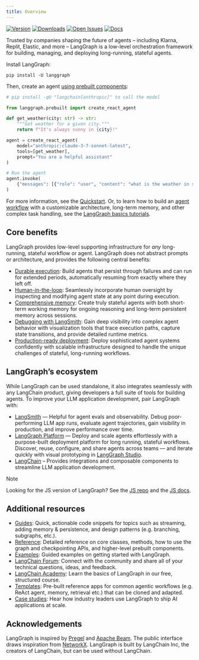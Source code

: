 ```yaml
---
title: Overview
---
```


[![Version](https://img.shields.io/pypi/v/langgraph.svg)](https://pypi.org/project/langgraph/)
[![Downloads](https://static.pepy.tech/badge/langgraph/month)](https://pepy.tech/project/langgraph)
[![Open Issues](https://img.shields.io/github/issues-raw/langchain-ai/langgraph)](https://github.com/langchain-ai/langgraph/issues)
[![Docs](https://img.shields.io/badge/docs-latest-blue)](https://langchain-ai.github.io/langgraph/)

Trusted by companies shaping the future of agents – including Klarna, Replit, Elastic, and more – LangGraph is a low-level orchestration framework for building, managing, and deploying long-running, stateful agents.

Install LangGraph:

```
pip install -U langgraph
```

Then, create an agent [using prebuilt components](https://langchain-ai.github.io/langgraph/agents/agents/):

```python
# pip install -qU "langchain[anthropic]" to call the model

from langgraph.prebuilt import create_react_agent

def get_weather(city: str) -> str:
    """Get weather for a given city."""
    return f"It's always sunny in {city}!"

agent = create_react_agent(
    model="anthropic:claude-3-7-sonnet-latest",
    tools=[get_weather],
    prompt="You are a helpful assistant"
)

# Run the agent
agent.invoke(
    {"messages": [{"role": "user", "content": "what is the weather in sf"}]}
)
```

For more information, see the [Quickstart](https://langchain-ai.github.io/langgraph/agents/agents/). Or, to learn how to build an [agent workflow](https://langchain-ai.github.io/langgraph/concepts/low_level/) with a customizable architecture, long-term memory, and other complex task handling, see the [LangGraph basics tutorials](https://langchain-ai.github.io/langgraph/tutorials/get-started/1-build-basic-chatbot/).

## Core benefits

LangGraph provides low-level supporting infrastructure for *any* long-running, stateful workflow or agent. LangGraph does not abstract prompts or architecture, and provides the following central benefits:

* [Durable execution](https://langchain-ai.github.io/langgraph/concepts/durable_execution/): Build agents that persist through failures and can run for extended periods, automatically resuming from exactly where they left off.
* [Human-in-the-loop](https://langchain-ai.github.io/langgraph/concepts/human_in_the_loop/): Seamlessly incorporate human oversight by inspecting and modifying agent state at any point during execution.
* [Comprehensive memory](https://langchain-ai.github.io/langgraph/concepts/memory/): Create truly stateful agents with both short-term working memory for ongoing reasoning and long-term persistent memory across sessions.
* [Debugging with LangSmith](http://www.langchain.com/langsmith): Gain deep visibility into complex agent behavior with visualization tools that trace execution paths, capture state transitions, and provide detailed runtime metrics.
* [Production-ready deployment](https://langchain-ai.github.io/langgraph/concepts/deployment_options/): Deploy sophisticated agent systems confidently with scalable infrastructure designed to handle the unique challenges of stateful, long-running workflows.

## LangGraph’s ecosystem

While LangGraph can be used standalone, it also integrates seamlessly with any LangChain product, giving developers a full suite of tools for building agents. To improve your LLM application development, pair LangGraph with:

* [LangSmith](http://www.langchain.com/langsmith) — Helpful for agent evals and observability. Debug poor-performing LLM app runs, evaluate agent trajectories, gain visibility in production, and improve performance over time.
* [LangGraph Platform](https://langchain-ai.github.io/langgraph/concepts/langgraph_platform/) — Deploy and scale agents effortlessly with a purpose-built deployment platform for long running, stateful workflows. Discover, reuse, configure, and share agents across teams — and iterate quickly with visual prototyping in [LangGraph Studio](https://langchain-ai.github.io/langgraph/concepts/langgraph_studio/).
* [LangChain](https://python.langchain.com/docs/introduction/) – Provides integrations and composable components to streamline LLM application development.

> [!NOTE]
> Looking for the JS version of LangGraph? See the [JS repo](https://github.com/langchain-ai/langgraphjs) and the [JS docs](https://langchain-ai.github.io/langgraphjs/).

## Additional resources

* [Guides](https://langchain-ai.github.io/langgraph/how-tos/): Quick, actionable code snippets for topics such as streaming, adding memory & persistence, and design patterns (e.g. branching, subgraphs, etc.).
* [Reference](https://langchain-ai.github.io/langgraph/reference/graphs/): Detailed reference on core classes, methods, how to use the graph and checkpointing APIs, and higher-level prebuilt components.
* [Examples](https://langchain-ai.github.io/langgraph/examples/): Guided examples on getting started with LangGraph.
* [LangChain Forum](https://forum.langchain.com/): Connect with the community and share all of your technical questions, ideas, and feedback.
* [LangChain Academy](https://academy.langchain.com/courses/intro-to-langgraph): Learn the basics of LangGraph in our free, structured course.
* [Templates](https://langchain-ai.github.io/langgraph/concepts/template_applications/): Pre-built reference apps for common agentic workflows (e.g. ReAct agent, memory, retrieval etc.) that can be cloned and adapted.
* [Case studies](https://www.langchain.com/built-with-langgraph): Hear how industry leaders use LangGraph to ship AI applications at scale.

## Acknowledgements

LangGraph is inspired by [Pregel](https://research.google/pubs/pub37252/) and [Apache Beam](https://beam.apache.org/). The public interface draws inspiration from [NetworkX](https://networkx.org/documentation/latest/). LangGraph is built by LangChain Inc, the creators of LangChain, but can be used without LangChain.
